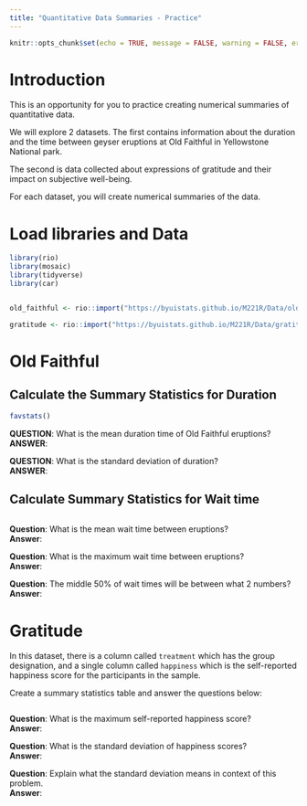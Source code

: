 ```yaml
---
title: "Quantitative Data Summaries - Practice"
---
```

```r
knitr::opts_chunk$set(echo = TRUE, message = FALSE, warning = FALSE, error = TRUE)
```

# Introduction

This is an opportunity for you to practice creating numerical summaries of quantitative data.  

We  will explore 2 datasets.  The first contains information about the duration and the time between geyser eruptions at Old Faithful in Yellowstone National park.  

The second is data collected about expressions of gratitude and their impact on subjective well-being.  

For each dataset, you will create numerical summaries of the data.  


# Load libraries and Data
```r

library(rio)
library(mosaic)
library(tidyverse)
library(car)


old_faithful <- rio::import("https://byuistats.github.io/M221R/Data/old_faithful.xlsx")

gratitude <- rio::import("https://byuistats.github.io/M221R/Data/gratitude.xlsx")

```


# Old Faithful

## Calculate the Summary Statistics for Duration

```r

favstats()

```

__QUESTION__:  What is the mean duration time of Old Faithful eruptions?  
__ANSWER__:  

__QUESTION__:  What is the standard deviation of duration?  
__ANSWER__:  



## Calculate Summary Statistics for Wait time

```r



```

__Question__: What is the mean wait time between eruptions?  
__Answer__: 

__Question__: What is the maximum wait time between eruptions?  
__Answer__:  

__Question__: The middle 50% of wait times will be between what 2 numbers?  
__Answer__:  


# Gratitude

In this dataset, there is a column called `treatment` which has the group designation, and a single column called `happiness` which is the self-reported happiness score for the participants in the sample.  


Create a summary statistics table and answer the questions below:

```r

```


__Question__: What is the maximum self-reported happiness score?  
__Answer__:  


__Question__: What is the standard deviation of happiness scores?  
__Answer__:  

__Question__: Explain what the standard deviation means in context of this problem.  
__Answer__:  

